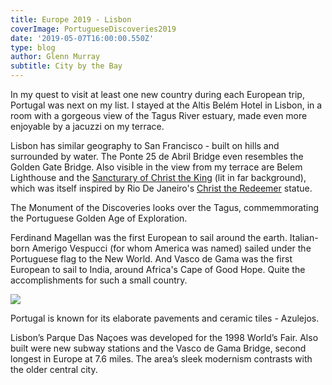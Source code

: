 ---
title: Europe 2019 - Lisbon
coverImage: PortugueseDiscoveries2019
date: '2019-05-07T16:00:00.550Z'
type: blog
author: Glenn Murray
subtitle: City by the Bay
---

In my quest to visit at least one new country during each European trip, Portugal was next on my list. I stayed at the Altis Belém Hotel in Lisbon, in a room with a gorgeous view of the Tagus River estuary, made even more enjoyable by a jacuzzi on my terrace.

Lisbon has similar geography to San Francisco - built on hills and surrounded by water. The Ponte 25 de Abril Bridge even resembles the Golden Gate Bridge. Also visible in the view from my terrace are Belem Lighthouse and the <a href="https://en.wikipedia.org/wiki/Christ_the_King_(Almada)">Sancturary of Christ the King</a> (lit in far background), which was itself inspired by Rio De Janeiro's <a href="https://en.wikipedia.org/wiki/Christ_the_Redeemer_(statue)">Christ the Redeemer</a> statue.

<LisbonHotel2019SlideShow />

<Lisbon2019SlideShow />

The Monument of the Discoveries looks over the Tagus, commemmorating the Portuguese Golden Age of Exploration.

Ferdinand Magellan was the first European to sail around the earth. Italian-born Amerigo Vespucci (for whom America was named) sailed under the Portuguese flag to the New World. And Vasco de Gama was the first European to sail to India, around Africa's Cape of Good Hope. Quite the accomplishments for such a small country.

<Image src="PortugueseDiscoveries2019.jpeg" />

Portugal is known for its elaborate pavements and ceramic tiles - Azulejos.

<LisbonTiles2019SlideShow />

Lisbon’s Parque Das Naçoes was developed for the 1998 World’s Fair. Also built were new subway stations and the Vasco de Gama Bridge, second longest in Europe at 7.6 miles. The area’s sleek modernism contrasts with the older central city.

<LisbonParqueNacoes2019SlideShow />
